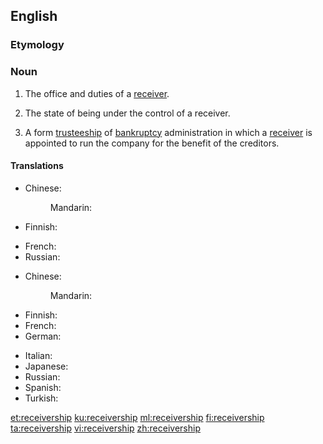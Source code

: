 {{wikipedia}}
==English==

===Etymology===
{{suffix|receiver|ship|lang=en}}

===Noun===
{{en-noun}}

# {{context|legal|lang=en}} The office and duties of a [[receiver]].
# {{context|legal|lang=en}} The state of being under the control of a receiver.
# {{context|legal|business|lang=en}} A form [[trusteeship]] of [[bankruptcy]] administration in which a [[receiver]] is appointed to run the company for the benefit of the creditors.

====Translations====
{{trans-top|state of being under the control of a receiver}}
* Chinese:
*: Mandarin: {{t-needed|cmn}}
* Finnish: {{t-needed|fi}}
{{trans-mid}}
*French: {{t|fr|mise sous séquestre|f}}
* Russian: {{t-needed|ru}}
{{trans-bottom}}
{{trans-top|trusteeship in bankruptcy}}
* Chinese:
*: Mandarin: {{t-needed|cmn}}
* Finnish: {{t-needed|fi}}
*French: {{t|fr|administration-séquestre|f}}
*German: {{t|de|Konkursverwaltung}}
{{trans-mid}}
* Italian: {{t|it|sequestro}}
*Japanese: {{t+|ja|管財|tr=kanzai}}
* Russian: {{t+|ru|преемственность|f|tr=prejemstvennost'}}
* Spanish: {{t|es|sindicatura}}
* Turkish: {{t|tr|yedieminlik}}
{{trans-bottom}}

[[et:receivership]]
[[ku:receivership]]
[[ml:receivership]]
[[fi:receivership]]
[[ta:receivership]]
[[vi:receivership]]
[[zh:receivership]]
